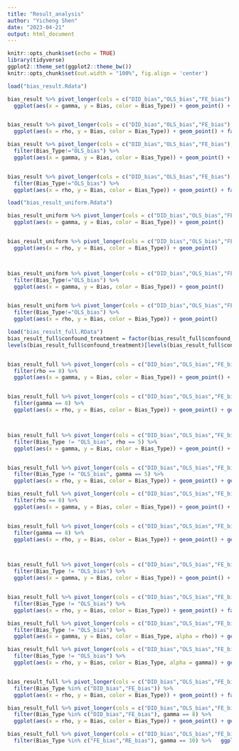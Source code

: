 ```yaml
---
title: "Result_analysis"
author: "Yicheng Shen"
date: "2023-04-21"
output: html_document
---
```


```r
knitr::opts_chunk$set(echo = TRUE)
library(tidyverse)
ggplot2::theme_set(ggplot2::theme_bw())
knitr::opts_chunk$set(out.width = "100%", fig.align = 'center')
```


```r
load("bias_result.Rdata")
```

```r
bias_result %>% pivot_longer(cols = c("DID_bias","OLS_bias","FE_bias"), names_to = "Bias_Type", values_to = "Bias") %>% 
  ggplot(aes(x = gamma, y = Bias, color = Bias_Type)) + geom_point() + facet_wrap(~confound_treatment)


bias_result %>% pivot_longer(cols = c("DID_bias","OLS_bias","FE_bias"), names_to = "Bias_Type", values_to = "Bias") %>% 
  ggplot(aes(x = rho, y = Bias, color = Bias_Type)) + geom_point() + facet_wrap(~confound_treatment)
```


```r
bias_result %>% pivot_longer(cols = c("DID_bias","OLS_bias","FE_bias"), names_to = "Bias_Type", values_to = "Bias") %>%
  filter(Bias_Type!="OLS_bias") %>% 
  ggplot(aes(x = gamma, y = Bias, color = Bias_Type)) + geom_point() + facet_wrap(~confound_treatment)


bias_result %>% pivot_longer(cols = c("DID_bias","OLS_bias","FE_bias"), names_to = "Bias_Type", values_to = "Bias") %>%
  filter(Bias_Type!="OLS_bias") %>% 
  ggplot(aes(x = rho, y = Bias, color = Bias_Type)) + geom_point() + facet_wrap(~confound_treatment)
```


```r
load("bias_result_uniform.Rdata")
```

```r
bias_result_uniform %>% pivot_longer(cols = c("DID_bias","OLS_bias","FE_bias"), names_to = "Bias_Type", values_to = "Bias") %>% 
  ggplot(aes(x = gamma, y = Bias, color = Bias_Type)) + geom_point() 


bias_result_uniform %>% pivot_longer(cols = c("DID_bias","OLS_bias","FE_bias"), names_to = "Bias_Type", values_to = "Bias") %>% 
  ggplot(aes(x = rho, y = Bias, color = Bias_Type)) + geom_point() 



bias_result_uniform %>% pivot_longer(cols = c("DID_bias","OLS_bias","FE_bias"), names_to = "Bias_Type", values_to = "Bias") %>%
  filter(Bias_Type!="OLS_bias") %>% 
  ggplot(aes(x = gamma, y = Bias, color = Bias_Type)) + geom_point() 


bias_result_uniform %>% pivot_longer(cols = c("DID_bias","OLS_bias","FE_bias"), names_to = "Bias_Type", values_to = "Bias") %>%
  filter(Bias_Type!="OLS_bias") %>% 
  ggplot(aes(x = rho, y = Bias, color = Bias_Type)) + geom_point() 
```


```r
load("bias_result_full.RData")
bias_result_full$confound_treatment = factor(bias_result_full$confound_treatment)
levels(bias_result_full$confound_treatment)[levels(bias_result_full$confound_treatment)=="Uniform"] <- "Very Strong"


bias_result_full %>% pivot_longer(cols = c("DID_bias","OLS_bias","FE_bias", "RE_bias"), names_to = "Bias_Type", values_to = "Bias") %>%
  filter(rho == 8) %>%
  ggplot(aes(x = gamma, y = Bias, color = Bias_Type)) + geom_point() + geom_line() + facet_wrap(~confound_treatment)


bias_result_full %>% pivot_longer(cols = c("DID_bias","OLS_bias","FE_bias", "RE_bias"), names_to = "Bias_Type", values_to = "Bias") %>%
  filter(gamma == 8) %>%
  ggplot(aes(x = rho, y = Bias, color = Bias_Type)) + geom_point() + geom_line() + facet_wrap(~confound_treatment)



bias_result_full %>% pivot_longer(cols = c("DID_bias","OLS_bias","FE_bias", "RE_bias"), names_to = "Bias_Type", values_to = "Bias") %>%
  filter(Bias_Type != "OLS_bias", rho == 5) %>% 
  ggplot(aes(x = gamma, y = Bias, color = Bias_Type)) + geom_point() + geom_line() + facet_wrap(~confound_treatment)


bias_result_full %>% pivot_longer(cols = c("DID_bias","OLS_bias","FE_bias", "RE_bias"), names_to = "Bias_Type", values_to = "Bias") %>%
  filter(Bias_Type != "OLS_bias", gamma == 5) %>%
  ggplot(aes(x = rho, y = Bias, color = Bias_Type)) + geom_point() + geom_line() + facet_wrap(~confound_treatment)
```

```r
bias_result_full %>% pivot_longer(cols = c("DID_bias","OLS_bias","FE_bias", "RE_bias"), names_to = "Bias_Type", values_to = "Bias") %>%
  filter(rho == 8) %>%
  ggplot(aes(x = gamma, y = Bias, color = Bias_Type)) + geom_point() + geom_line() + facet_wrap(~confound_treatment)


bias_result_full %>% pivot_longer(cols = c("DID_bias","OLS_bias","FE_bias", "RE_bias"), names_to = "Bias_Type", values_to = "Bias") %>%
  filter(gamma == 8) %>%
  ggplot(aes(x = rho, y = Bias, color = Bias_Type)) + geom_point() + geom_line() + facet_wrap(~confound_treatment)



bias_result_full %>% pivot_longer(cols = c("DID_bias","OLS_bias","FE_bias", "RE_bias"), names_to = "Bias_Type", values_to = "Bias") %>%
  filter(Bias_Type != "OLS_bias") %>% 
  ggplot(aes(x = gamma, y = Bias, color = Bias_Type)) + geom_point() + facet_wrap(~confound_treatment)


bias_result_full %>% pivot_longer(cols = c("DID_bias","OLS_bias","FE_bias", "RE_bias"), names_to = "Bias_Type", values_to = "Bias") %>%
  filter(Bias_Type != "OLS_bias") %>%
  ggplot(aes(x = rho, y = Bias, color = Bias_Type)) + geom_point() + facet_wrap(~confound_treatment)
```


```r

bias_result_full %>% pivot_longer(cols = c("DID_bias","OLS_bias","FE_bias", "RE_bias"), names_to = "Bias_Type", values_to = "Bias") %>%
  filter(Bias_Type != "OLS_bias") %>%
  ggplot(aes(x = gamma, y = Bias, color = Bias_Type, alpha = rho)) + geom_point() + facet_wrap(~confound_treatment)

bias_result_full %>% pivot_longer(cols = c("DID_bias","OLS_bias","FE_bias", "RE_bias"), names_to = "Bias_Type", values_to = "Bias") %>%
  filter(Bias_Type != "OLS_bias") %>%
  ggplot(aes(x = rho, y = Bias, color = Bias_Type, alpha = gamma)) + geom_point() + facet_wrap(~confound_treatment)


bias_result_full %>% pivot_longer(cols = c("DID_bias","OLS_bias","FE_bias", "RE_bias"), names_to = "Bias_Type", values_to = "Bias") %>%
  filter(Bias_Type %in% c("DID_bias","FE_bias")) %>%
  ggplot(aes(x = rho, y = Bias, color = Bias_Type)) + geom_point() + facet_wrap(~confound_treatment)

bias_result_full %>% pivot_longer(cols = c("DID_bias","OLS_bias","FE_bias", "RE_bias"), names_to = "Bias_Type", values_to = "Bias") %>%
  filter(Bias_Type %in% c("DID_bias","FE_bias"), gamma == 8) %>%
  ggplot(aes(x = rho, y = Bias, color = Bias_Type)) + geom_point() + geom_line() + facet_wrap(~confound_treatment)
```

```r
bias_result_full %>% pivot_longer(cols = c("DID_bias","OLS_bias","FE_bias", "RE_bias"), names_to = "Bias_Type", values_to = "Bias") %>%
  filter(Bias_Type %in% c("FE_bias","RE_bias"), gamma == 10) %>%   ggplot(aes(x = rho, y = Bias, color = Bias_Type)) + geom_point() + geom_line() + facet_wrap(~confound_treatment)
```

